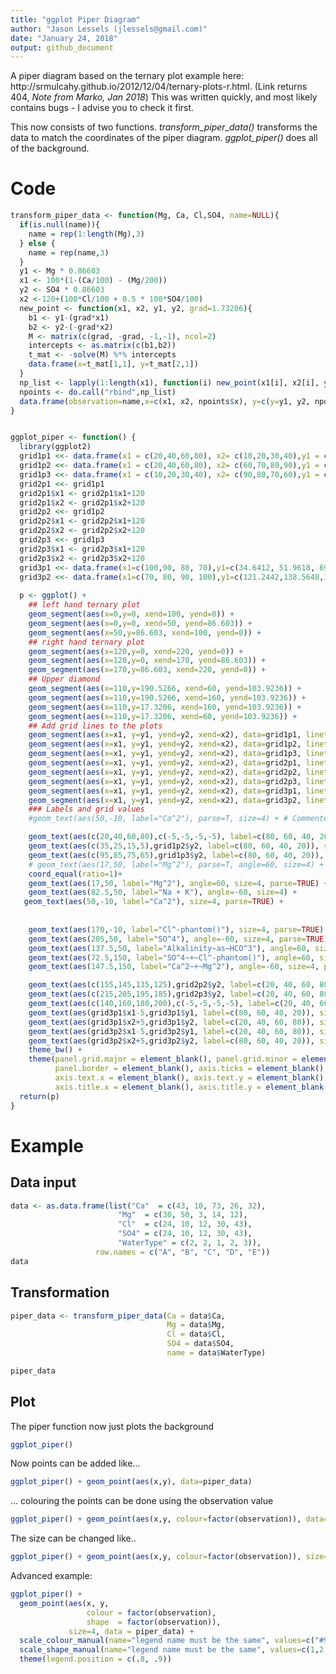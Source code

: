 ```yaml
---
title: "ggplot Piper Diagram"
author: "Jason Lessels (jlessels@gmail.com)"
date: "January 24, 2018"
output: github_document
---
```


A piper diagram based on the ternary plot example here: http://srmulcahy.github.io/2012/12/04/ternary-plots-r.html.
(Link returns 404, *Note from Marko, Jan 2018*)
This was written quickly, and most likely contains bugs - I advise you to check it first.

This now consists of two functions. *transform_piper_data()* transforms the data to match the coordinates of the piper diagram. *ggplot_piper()* does all of the background.

# Code

```r
transform_piper_data <- function(Mg, Ca, Cl,SO4, name=NULL){
  if(is.null(name)){
    name = rep(1:length(Mg),3)
  } else {
    name = rep(name,3)
  }
  y1 <- Mg * 0.86603
  x1 <- 100*(1-(Ca/100) - (Mg/200))
  y2 <- SO4 * 0.86603
  x2 <-120+(100*Cl/100 + 0.5 * 100*SO4/100)
  new_point <- function(x1, x2, y1, y2, grad=1.73206){
    b1 <- y1-(grad*x1)
    b2 <- y2-(-grad*x2)
    M <- matrix(c(grad, -grad, -1,-1), ncol=2)
    intercepts <- as.matrix(c(b1,b2))
    t_mat <- -solve(M) %*% intercepts
    data.frame(x=t_mat[1,1], y=t_mat[2,1])
  }
  np_list <- lapply(1:length(x1), function(i) new_point(x1[i], x2[i], y1[i], y2[i]))
  npoints <- do.call("rbind",np_list)
  data.frame(observation=name,x=c(x1, x2, npoints$x), y=c(y=y1, y2, npoints$y))
}


ggplot_piper <- function() {
  library(ggplot2)
  grid1p1 <<- data.frame(x1 = c(20,40,60,80), x2= c(10,20,30,40),y1 = c(0,0,0,0), y2 = c(17.3206,34.6412,51.9618, 69.2824))
  grid1p2 <<- data.frame(x1 = c(20,40,60,80), x2= c(60,70,80,90),y1 = c(0,0,0,0), y2 = c(69.2824, 51.9618,34.6412,17.3206))
  grid1p3 <<- data.frame(x1 = c(10,20,30,40), x2= c(90,80,70,60),y1 = c(17.3206,34.6412,51.9618, 69.2824), y2 = c(17.3206,34.6412,51.9618, 69.2824))
  grid2p1 <<- grid1p1
  grid2p1$x1 <- grid2p1$x1+120
  grid2p1$x2 <- grid2p1$x2+120
  grid2p2 <<- grid1p2
  grid2p2$x1 <- grid2p2$x1+120
  grid2p2$x2 <- grid2p2$x2+120
  grid2p3 <<- grid1p3
  grid2p3$x1 <- grid2p3$x1+120
  grid2p3$x2 <- grid2p3$x2+120
  grid3p1 <<- data.frame(x1=c(100,90, 80, 70),y1=c(34.6412, 51.9618, 69.2824, 86.603), x2=c(150, 140, 130, 120), y2=c(121.2442,138.5648,155.8854,173.2060))
  grid3p2 <<- data.frame(x1=c(70, 80, 90, 100),y1=c(121.2442,138.5648,155.8854,173.2060), x2=c(120, 130, 140, 150), y2=c(34.6412, 51.9618, 69.2824, 86.603))
  
  p <- ggplot() +
    ## left hand ternary plot
    geom_segment(aes(x=0,y=0, xend=100, yend=0)) +
    geom_segment(aes(x=0,y=0, xend=50, yend=86.603)) +
    geom_segment(aes(x=50,y=86.603, xend=100, yend=0)) +
    ## right hand ternary plot
    geom_segment(aes(x=120,y=0, xend=220, yend=0)) +
    geom_segment(aes(x=120,y=0, xend=170, yend=86.603)) +
    geom_segment(aes(x=170,y=86.603, xend=220, yend=0)) +
    ## Upper diamond
    geom_segment(aes(x=110,y=190.5266, xend=60, yend=103.9236)) +
    geom_segment(aes(x=110,y=190.5266, xend=160, yend=103.9236)) +
    geom_segment(aes(x=110,y=17.3206, xend=160, yend=103.9236)) +
    geom_segment(aes(x=110,y=17.3206, xend=60, yend=103.9236)) +
    ## Add grid lines to the plots
    geom_segment(aes(x=x1, y=y1, yend=y2, xend=x2), data=grid1p1, linetype = "dashed", size = 0.25, colour = "grey50") +
    geom_segment(aes(x=x1, y=y1, yend=y2, xend=x2), data=grid1p2, linetype = "dashed", size = 0.25, colour = "grey50") +
    geom_segment(aes(x=x1, y=y1, yend=y2, xend=x2), data=grid1p3, linetype = "dashed", size = 0.25, colour = "grey50") +
    geom_segment(aes(x=x1, y=y1, yend=y2, xend=x2), data=grid2p1, linetype = "dashed", size = 0.25, colour = "grey50") +
    geom_segment(aes(x=x1, y=y1, yend=y2, xend=x2), data=grid2p2, linetype = "dashed", size = 0.25, colour = "grey50") +
    geom_segment(aes(x=x1, y=y1, yend=y2, xend=x2), data=grid2p3, linetype = "dashed", size = 0.25, colour = "grey50") +
    geom_segment(aes(x=x1, y=y1, yend=y2, xend=x2), data=grid3p1, linetype = "dashed", size = 0.25, colour = "grey50") +
    geom_segment(aes(x=x1, y=y1, yend=y2, xend=x2), data=grid3p2, linetype = "dashed", size = 0.25, colour = "grey50") +
    ### Labels and grid values
    #geom_text(aes(50,-10, label="Ca^2"), parse=T, size=4) + # Commented out, as parse=TRUE can cause issues

    geom_text(aes(c(20,40,60,80),c(-5,-5,-5,-5), label=c(80, 60, 40, 20)), size=3) +
    geom_text(aes(c(35,25,15,5),grid1p2$y2, label=c(80, 60, 40, 20)), size=3) +
    geom_text(aes(c(95,85,75,65),grid1p3$y2, label=c(80, 60, 40, 20)), size=3) +
    # geom_text(aes(17,50, label="Mg^2"), parse=T, angle=60, size=4) +
    coord_equal(ratio=1)+  
    geom_text(aes(17,50, label="Mg^2"), angle=60, size=4, parse=TRUE) +  
    geom_text(aes(82.5,50, label="Na + K"), angle=-60, size=4) +
   geom_text(aes(50,-10, label="Ca^2"), size=4, parse=TRUE) +
    
    
    geom_text(aes(170,-10, label="Cl^-phantom()"), size=4, parse=TRUE) +
    geom_text(aes(205,50, label="SO^4"), angle=-60, size=4, parse=TRUE) +
    geom_text(aes(137.5,50, label="Alkalinity~as~HCO^3"), angle=60, size=4, parse=TRUE) +
    geom_text(aes(72.5,150, label="SO^4~+~Cl^-phantom()"), angle=60, size=4, parse=TRUE) +
    geom_text(aes(147.5,150, label="Ca^2~+~Mg^2"), angle=-60, size=4, parse=TRUE) + 

    geom_text(aes(c(155,145,135,125),grid2p2$y2, label=c(20, 40, 60, 80)), size=3) +
    geom_text(aes(c(215,205,195,185),grid2p3$y2, label=c(20, 40, 60, 80)), size=3) +
    geom_text(aes(c(140,160,180,200),c(-5,-5,-5,-5), label=c(20, 40, 60, 80)), size=3) +
    geom_text(aes(grid3p1$x1-5,grid3p1$y1, label=c(80, 60, 40, 20)), size=3) +
    geom_text(aes(grid3p1$x2+5,grid3p1$y2, label=c(20, 40, 60, 80)), size=3) +
    geom_text(aes(grid3p2$x1-5,grid3p2$y1, label=c(20, 40, 60, 80)), size=3) +
    geom_text(aes(grid3p2$x2+5,grid3p2$y2, label=c(80, 60, 40, 20)), size=3) +
    theme_bw() +
    theme(panel.grid.major = element_blank(), panel.grid.minor = element_blank(),
          panel.border = element_blank(), axis.ticks = element_blank(),
          axis.text.x = element_blank(), axis.text.y = element_blank(),
          axis.title.x = element_blank(), axis.title.y = element_blank())
  return(p)
}
```

# Example

## Data input

```r
data <- as.data.frame(list("Ca"  = c(43, 10, 73, 26, 32),
                        "Mg"  = c(30, 50, 3, 14, 12),
                        "Cl"  = c(24, 10, 12, 30, 43),
                        "SO4" = c(24, 10, 12, 30, 43),
                        "WaterType" = c(2, 2, 1, 2, 3)),
                   row.names = c("A", "B", "C", "D", "E"))
data
```

## Transformation

```r
piper_data <- transform_piper_data(Ca = data$Ca,
                                   Mg = data$Mg,
                                   Cl = data$Cl,
                                   SO4 = data$SO4,
                                   name = data$WaterType)

piper_data
```

## Plot

The piper function now just plots the background

```r
ggplot_piper()
```

Now points can be added like...

```r
ggplot_piper() + geom_point(aes(x,y), data=piper_data)
```

... colouring the points can be done using the observation value

```r
ggplot_piper() + geom_point(aes(x,y, colour=factor(observation)), data=piper_data)
```

The size can be changed like..

```r
ggplot_piper() + geom_point(aes(x,y, colour=factor(observation)), size=4, data=piper_data)
```

Advanced example:

```r
ggplot_piper() + 
  geom_point(aes(x, y,
                 colour = factor(observation),
                 shape  = factor(observation)), 
             size=4, data = piper_data) + 
  scale_colour_manual(name="legend name must be the same", values=c("#999999", "#E69F00", "#56B4E9"), labels=c("Control", "Treatment 1", "Treatment 2")) +
  scale_shape_manual(name="legend name must be the same", values=c(1,2,3), labels=c("Control", "Treatment 1", "Treatment 2")) +
  theme(legend.position = c(.8, .9))
```




